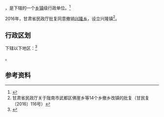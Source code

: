 {{中国乡级行政区|62/12/25/205/000}}

'''{{PAGENAMEBASE}}'''，是{{PRC admin/fullname|62/12/25/205/000|3}}下辖的一个[[乡镇|乡镇]]级行政单位。<ref>{{PRC admin/ref sgc|{{PRC admin/parent|62/12/25/205/000}}}}</ref>

2016年，甘肃省民政厅批复同意撤销[[兴隆乡_(西和县)|兴隆乡]]，设立兴隆镇<ref>甘肃省民政厅关于陇南市武都区佛崖乡等14个乡撤乡改镇的批复（甘民复〔2016〕116号）</ref>。

== 行政区划 ==

{{PAGENAMEBASE}}下辖以下地区：<ref>{{PRC admin/ref sgc|62/12/25/205/000}}</ref>

{{PRC admin/children|62/12/25/205/000}}。

== 参考资料 ==

{{reflist}}

{{行政区划小作品}}
{{PRC admin/navcat|62/12/25/205/000}}